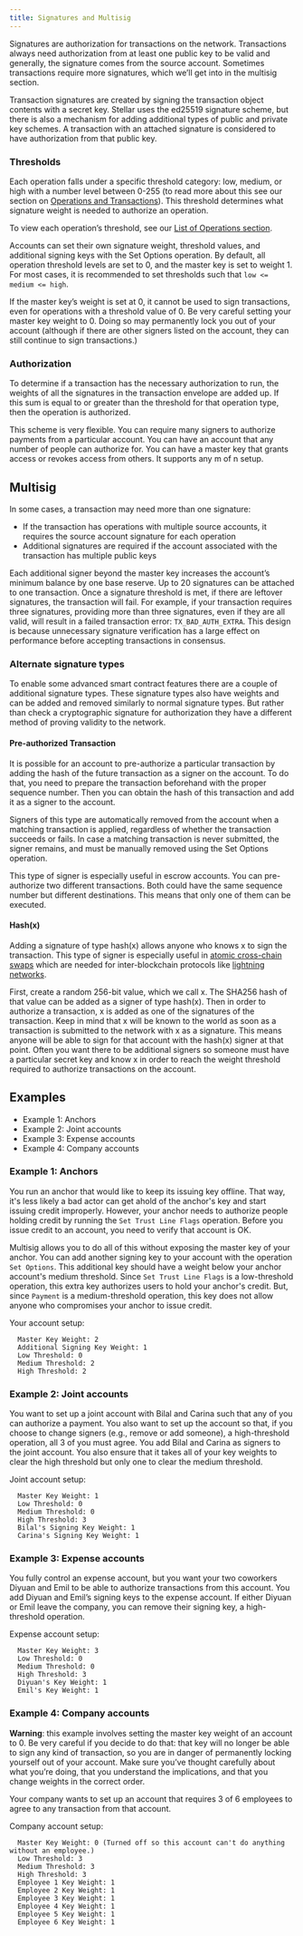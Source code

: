 ```yaml
---
title: Signatures and Multisig
---
```


Signatures are authorization for transactions on the network. Transactions always need authorization from at least one public key to be valid and generally, the signature comes from the source account. Sometimes transactions require more signatures, which we’ll get into in the multisig section.

Transaction signatures are created by signing the transaction object contents with a secret key. Stellar uses the ed25519 signature scheme, but there is also a mechanism for adding additional types of public and private key schemes. A transaction with an attached signature is considered to have authorization from that public key.

### Thresholds
Each operation falls under a specific threshold category: low, medium, or high with a number level between 0-255 (to read more about this see our section on [Operations and Transactions](#)). This threshold determines what signature weight is needed to authorize an operation.

To view each operation’s threshold, see our [List of Operations section](#). 

Accounts can set their own signature weight, threshold values, and additional signing keys with the Set Options operation. By default, all operation threshold levels are set to 0, and the master key is set to weight 1. For most cases, it is recommended to set thresholds such that `low <= medium <= high`.

If the master key’s weight is set at 0, it cannot be used to sign transactions, even for operations with a threshold value of 0. Be very careful setting your master key weight to 0.  Doing so may permanently lock you out of your account (although if there are other signers listed on the account, they can still continue to sign transactions.)

### Authorization
To determine if a transaction has the necessary authorization to run, the weights of all the signatures in the transaction envelope are added up. If this sum is equal to or greater than the threshold for that operation type, then the operation is authorized.

This scheme is very flexible. You can require many signers to authorize payments from a particular account. You can have an account that any number of people can authorize for. You can have a master key that grants access or revokes access from others. It supports any m of n setup.

## Multisig
In some cases, a transaction may need more than one signature: 
- If the transaction has operations with multiple source accounts, it requires  the source account signature for each operation
- Additional signatures are required if the account associated with the transaction has multiple public keys

Each additional signer beyond the master key increases the account’s minimum balance by one base reserve. Up to 20 signatures can be attached to one transaction.
Once a signature threshold is met, if there are leftover signatures, the transaction will fail. For example, if your transaction requires three signatures, providing more than three signatures, even if they are all valid, will result in a failed transaction error: `TX_BAD_AUTH_EXTRA`. This design is because unnecessary signature verification has a large effect on performance before accepting transactions in consensus.

### Alternate signature types
To enable some advanced smart contract features there are a couple of additional signature types. These signature types also have weights and can be added and removed similarly to normal signature types. But rather than check a cryptographic signature for authorization they have a different method of proving validity to the network.

#### Pre-authorized Transaction
It is possible for an account to pre-authorize a particular transaction by adding the hash of the future transaction as a signer on the account. To do that, you need to prepare the transaction beforehand with the proper sequence number. Then you can obtain the hash of this transaction and add it as a signer to the account.

Signers of this type are automatically removed from the account when a matching transaction is applied, regardless of whether the transaction succeeds or fails. In case a matching transaction is never submitted, the signer remains, and must be manually removed using the Set Options operation.

This type of signer is especially useful in escrow accounts. You can pre-authorize two different transactions. Both could have the same sequence number but different destinations. This means that only one of them can be executed.

#### Hash(x)
Adding a signature of type hash(x) allows anyone who knows x to sign the transaction. This type of signer is especially useful in [atomic cross-chain swaps](https://en.bitcoin.it/wiki/Atomic_cross-chain_trading) which are needed for inter-blockchain protocols like [lightning networks](https://lightning.network/).

First, create a random 256-bit value, which we call x. The SHA256 hash of that value can be added as a signer of type hash(x). Then in order to authorize a transaction, x is added as one of the signatures of the transaction. Keep in mind that x will be known to the world as soon as a transaction is submitted to the network with x as a signature. This means anyone will be able to sign for that account with the hash(x) signer at that point. Often you want there to be additional signers so someone must have a particular secret key and know x in order to reach the weight threshold required to authorize transactions on the account.

## Examples
- Example 1: Anchors
- Example 2: Joint accounts
- Example 3: Expense accounts
- Example 4: Company accounts

### Example 1: Anchors
You run an anchor that would like to keep its issuing key offline. That way, it's less likely a bad actor can get ahold of the anchor's key and start issuing credit improperly. However, your anchor needs to authorize people holding credit by running the `Set Trust Line Flags` operation. Before you issue credit to an account, you need to verify that account is OK.

Multisig allows you to do all of this without exposing the master key of your anchor. You can add another signing key to your account with the operation `Set Options`. This additional key should have a weight below your anchor account's medium threshold. Since `Set Trust Line Flags` is a low-threshold operation, this extra key authorizes users to hold your anchor's credit. But, since `Payment` is a medium-threshold operation, this key does not allow anyone who compromises your anchor to issue credit.

Your account setup:

<CodeExample>

```
  Master Key Weight: 2
  Additional Signing Key Weight: 1
  Low Threshold: 0
  Medium Threshold: 2
  High Threshold: 2
```

</CodeExample>
  
### Example 2: Joint accounts
You want to set up a joint account with Bilal and Carina such that any of you can authorize a payment. You also want to set up the account so that, if you choose to change signers (e.g., remove or add someone), a high-threshold operation, all 3 of you must agree. You add Bilal and Carina as signers to the joint account. You also ensure that it takes all of your key weights to clear the high threshold but only one to clear the medium threshold.

Joint account setup:

<CodeExample>
  
```
  Master Key Weight: 1
  Low Threshold: 0
  Medium Threshold: 0
  High Threshold: 3
  Bilal's Signing Key Weight: 1
  Carina's Signing Key Weight: 1
```
  
</CodeExample>

### Example 3: Expense accounts
You fully control an expense account, but you want your two coworkers Diyuan and Emil to be able to authorize transactions from this account. You add Diyuan and Emil’s signing keys to the expense account. If either Diyuan or Emil leave the company, you can remove their signing key, a high-threshold operation.

Expense account setup:

<CodeExample>
  
```
  Master Key Weight: 3
  Low Threshold: 0
  Medium Threshold: 0
  High Threshold: 3
  Diyuan's Key Weight: 1
  Emil's Key Weight: 1
```
  
</CodeExample>

### Example 4: Company accounts
**Warning**: this example involves setting the master key weight of an account to 0. Be very careful if you decide to do that: that key will no longer be able to sign any kind of transaction, so you are in danger of permanently locking yourself out of your account. Make sure you’ve thought carefully about what you’re doing, that you understand the implications, and that you change weights in the correct order.

Your company wants to set up an account that requires 3 of 6 employees to agree to any transaction from that account.

Company account setup:

<CodeExample>

```
  Master Key Weight: 0 (Turned off so this account can't do anything without an employee.)
  Low Threshold: 3
  Medium Threshold: 3
  High Threshold: 3
  Employee 1 Key Weight: 1
  Employee 2 Key Weight: 1
  Employee 3 Key Weight: 1
  Employee 4 Key Weight: 1
  Employee 5 Key Weight: 1
  Employee 6 Key Weight: 1
```

</CodeExample>

